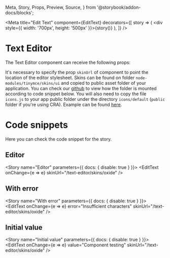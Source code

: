   Meta,
  Story,
  Props,
  Preview,
  Source,
} from '@storybook/addon-docs/blocks';

<Meta
  title="Edit Text"
  component={EditText}
  decorators={[
    story => (
      <DivFlex>
        <div style={{ width: '700px', height: '500px' }}>{story()}</div>
      </DivFlex>
    ),
  ]}
/>

# Text Editor

The Text Editor component can receive the following props:

<Props of={EditText} />

It's necessary to specify the prop `skinUrl` of component to point the location of the editor stylesheet.
Skins can be found on folder `node-modules/tinymce/skins/ui` and copied to public asset folder of your application.
You can check our [github](https://github.com/tecsinapse/text-editor/tree/master/storybook-public/skins/oxide) to view how the folder is mounted according to code snippet below.
You will also need to copy the file `icons.js` to your app public folder under the directory `icons/default` (`public` folder if you're using CRA).
Example can be found [here](https://github.com/tecsinapse/text-editor/tree/master/storybook-public/icons/default).

# Code snippets

Here you can check the code snippet for the story.

## Editor

<Story name="Editor" parameters={{ docs: { disable: true } }}>
  <EditText onChange={e => e} skinUrl="/text-editor/skins/oxide" />
</Story>

<Source id="edit-text--editor" />

## With error

<Story name="With error" parameters={{ docs: { disable: true } }}>
  <EditText
    onChange={e => e}
    error="Insufficient characters"
    skinUrl="/text-editor/skins/oxide"
  />
</Story>

<Source id="edit-text--with-error" />

## Initial value

<Story name="Initial value" parameters={{ docs: { disable: true } }}>
  <EditText
    onChange={e => e}
    value="Component testing"
    skinUrl="/text-editor/skins/oxide"
  />
</Story>

<Source id="edit-text--initial-value" />
